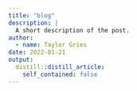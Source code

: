 ```yaml
---
title: "blog"
description: |
  A short description of the post.
author:
  - name: Taylor Gries
date: 2022-01-21
output:
  distill::distill_article:
    self_contained: false
---
```

